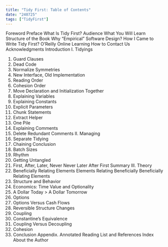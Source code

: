 ```yaml
---
title: "Tidy First: Table of Contents"
date: "240725"
tags: ["TidyFirst"]
---
```


Foreword
Preface
What Is Tidy First?
Audience
What You Will Learn
Structure of the Book
Why “Empirical” Software Design?
How I Came to Write Tidy First?
O’Reilly Online Learning
How to Contact Us
Acknowledgments
Introduction
I. Tidyings

1. Guard Clauses
2. Dead Code
3. Normalize Symmetries
4. New Interface, Old Implementation
5. Reading Order
6. Cohesion Order
7. Move Declaration and Initialization Together
8. Explaining Variables
9. Explaining Constants
10. Explicit Parameters
11. Chunk Statements
12. Extract Helper
13. One Pile
14. Explaining Comments
15. Delete Redundant Comments
    II. Managing
16. Separate Tidying
17. Chaining
    Conclusion
18. Batch Sizes
19. Rhythm
20. Getting Untangled
21. First, After, Later, Never
    Never
    Later
    After
    First
    Summary
    III. Theory
22. Beneficially Relating Elements
    Elements
    Relating
    Beneficially
    Beneficially Relating Elements
23. Structure and Behavior
24. Economics: Time Value and Optionality
25. A Dollar Today > A Dollar Tomorrow
26. Options
27. Options Versus Cash Flows
28. Reversible Structure Changes
29. Coupling
30. Constantine’s Equivalence
31. Coupling Versus Decoupling
32. Cohesion
33. Conclusion
    Appendix. Annotated Reading List and References
    Index
    About the Author
